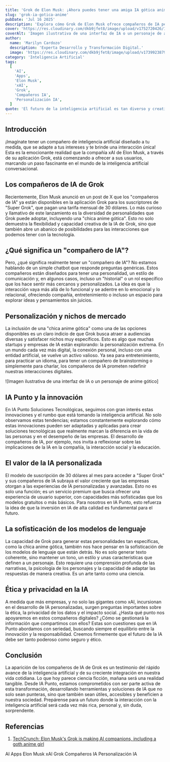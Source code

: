 ```yaml
---
title: 'Grok de Elon Musk: ¡Ahora puedes tener una amiga IA gótica anime!'
slug: 'grok-ia-gotica-anime'
pubDate: 'Jul 16 2025'
description: 'Explora cómo Grok de Elon Musk ofrece compañeros de IA personalizados, incluyendo una "chica anime gótica", y las implicaciones de esta avanzada personalización en el futuro de la inteligencia artificial.'
cover: 'https://res.cloudinary.com/dkb9jfet8/image/upload/v1752720426/1003743847864_257282599_1024x576_gjizms.webp'
coverAlt: 'Imagen ilustrativa de una interfaz de IA o un personaje de anime gótico'
author:
  name: 'Marilyn Cardozo'
  description: 'Experta Desarrollo y Transformación Digital.'
  image: 'https://res.cloudinary.com/dkb9jfet8/image/upload/v1739923879/marilyn_s2mi4a.png'
category: 'Inteligencia Artificial'
tags:
  [
    'AI',
    'Apps',
    'Elon Musk',
    'xAI',
    'Grok',
    'Compañeros IA',
    'Personalización IA',
  ]
quote: 'El futuro de la inteligencia artificial es tan diverso y creativo como la imaginación humana: cada usuario puede tener un compañero digital único.'
---
```


<h2 id="introduccion">Introducción</h2>

¡Imagínate tener un compañero de inteligencia artificial diseñado a tu medida, que se adapte a tus intereses y te brinde una interacción única! Esta es la emocionante realidad que la compañía xAI de Elon Musk, a través de su aplicación Grok, está comenzando a ofrecer a sus usuarios, marcando un paso fascinante en el mundo de la inteligencia artificial conversacional.

<h2 id="los-companeros-de-ia-de-grok">Los compañeros de IA de Grok</h2>

Recientemente, Elon Musk anunció en un post de X que los "compañeros de IA" ya están disponibles en la aplicación Grok para los suscriptores de "Super Grok", que pagan una tarifa mensual de 30 dólares. Lo más curioso y llamativo de este lanzamiento es la diversidad de personalidades que Grok puede adoptar, incluyendo una "chica anime gótica". Esto no solo demuestra la flexibilidad y capacidad creativa de la IA de Grok, sino que también abre un abanico de posibilidades para las interacciones que podemos tener con la tecnología.

<h2 id="que-significa-un-companero-de-ia">¿Qué significa un "compañero de IA"?</h2>

Pero, ¿qué significa realmente tener un "compañero de IA"? No estamos hablando de un simple chatbot que responde preguntas genéricas. Estos compañeros están diseñados para tener una personalidad, un estilo de comunicación y, en algunos casos, incluso un "historial" o un rol específico que los hace sentir más cercanos y personalizados. La idea es que la interacción vaya más allá de lo funcional y se adentre en lo emocional y lo relacional, ofreciendo compañía, entretenimiento o incluso un espacio para explorar ideas y pensamientos sin juicios.

<h2 id="personalizacion-y-nichos-de-mercado">Personalización y nichos de mercado</h2>

La inclusión de una "chica anime gótica" como una de las opciones disponibles es un claro indicio de que Grok busca atraer a audiencias diversas y satisfacer nichos muy específicos. Esto es algo que muchas startups y empresas de IA están explorando: la personalización extrema. En un mundo cada vez más digital, la conexión personal, incluso con una entidad artificial, se vuelve un activo valioso. Ya sea para entretenimiento, para practicar un idioma, para tener un compañero de brainstorming o simplemente para charlar, los compañeros de IA prometen redefinir nuestras interacciones digitales.

![Imagen ilustrativa de una interfaz de IA o un personaje de anime gótico]

<h2 id="ia-punto-y-la-innovacion">IA Punto y la innovación</h2>

En IA Punto Soluciones Tecnológicas, seguimos con gran interés estas innovaciones y el rumbo que está tomando la inteligencia artificial. No solo observamos estas tendencias; estamos constantemente explorando cómo estas innovaciones pueden ser adaptadas y aplicadas para crear soluciones tecnológicas que realmente marcan la diferencia en la vida de las personas y en el desempeño de las empresas. El desarrollo de compañeros de IA, por ejemplo, nos invita a reflexionar sobre las implicaciones de la IA en la compañía, la interacción social y la educación.

<h2 id="el-valor-de-la-ia-personalizada">El valor de la IA personalizada</h2>

El modelo de suscripción de 30 dólares al mes para acceder a "Super Grok" y sus compañeros de IA subraya el valor creciente que las empresas otorgan a las experiencias de IA personalizadas y avanzadas. Esto no es solo una función; es un servicio premium que busca ofrecer una experiencia de usuario superior, con capacidades más sofisticadas que los modelos gratuitos o más básicos. Para nosotros en IA Punto, esto refuerza la idea de que la inversión en IA de alta calidad es fundamental para el futuro.

<h2 id="la-sofisticacion-de-los-modelos-de-lenguaje">La sofisticación de los modelos de lenguaje</h2>

La capacidad de Grok para generar estas personalidades tan específicas, como la chica anime gótica, también nos hace pensar en la sofisticación de los modelos de lenguaje que están detrás. No es solo generar texto coherente, sino mantener un tono, un estilo y unas características que definen a un personaje. Esto requiere una comprensión profunda de las narrativas, la psicología de los personajes y la capacidad de adaptar las respuestas de manera creativa. Es un arte tanto como una ciencia.

<h2 id="etica-y-privacidad-en-la-ia">Ética y privacidad en la IA</h2>

A medida que más empresas, y no solo las gigantes como xAI, incursionan en el desarrollo de IA personalizadas, surgen preguntas importantes sobre la ética, la privacidad de los datos y el impacto social. ¿Hasta qué punto nos apoyaremos en estos compañeros digitales? ¿Cómo se gestionará la información que compartimos con ellos? Estas son cuestiones que en IA Punto abordamos con seriedad, buscando siempre el equilibrio entre la innovación y la responsabilidad. Creemos firmemente que el futuro de la IA debe ser tanto poderoso como seguro y ético.

<h2 id="conclusion">Conclusión</h2>

La aparición de los compañeros de IA de Grok es un testimonio del rápido avance de la inteligencia artificial y de su creciente integración en nuestra vida cotidiana. Lo que hoy parece ciencia ficción, mañana será una realidad tangible. Desde IA Punto, estamos comprometidos con ser parte activa de esta transformación, desarrollando herramientas y soluciones de IA que no solo sean punteras, sino que también sean útiles, accesibles y beneficien a nuestra sociedad. Prepárense para un futuro donde la interacción con la inteligencia artificial será cada vez más rica, personal y, sin duda, sorprendente.

<h2 id="referencias">Referencias</h2>

1.  <a href="https://techcrunch.com/2025/07/14/elon-musks-grok-is-making-ai-companions-including-a-goth-anime-girl/" target="_blank" rel="noopener noreferrer">TechCrunch: Elon Musk's Grok is making AI companions, including a goth anime girl</a>

<div class="flex flex-wrap gap-2 mt-8">
  <span class="inline-block px-3 py-1 bg-primary-100 text-primary-700 text-xs font-semibold rounded-full shadow-sm">AI</span>
  <span class="inline-block px-3 py-1 bg-primary-100 text-primary-700 text-xs font-semibold rounded-full shadow-sm">Apps</span>
  <span class="inline-block px-3 py-1 bg-primary-100 text-primary-700 text-xs font-semibold rounded-full shadow-sm">Elon Musk</span>
  <span class="inline-block px-3 py-1 bg-primary-100 text-primary-700 text-xs font-semibold rounded-full shadow-sm">xAI</span>
  <span class="inline-block px-3 py-1 bg-primary-100 text-primary-700 text-xs font-semibold rounded-full shadow-sm">Grok</span>
  <span class="inline-block px-3 py-1 bg-primary-100 text-primary-700 text-xs font-semibold rounded-full shadow-sm">Compañeros IA</span>
  <span class="inline-block px-3 py-1 bg-primary-100 text-primary-700 text-xs font-semibold rounded-full shadow-sm">Personalización IA</span>
</div>
